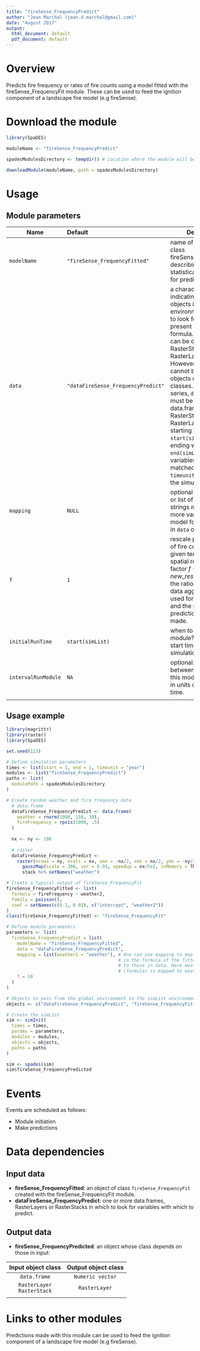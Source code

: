 ```yaml
---
title: "fireSense_FrequencyPredict"
author: "Jean Marchal (jean.d.marchal@gmail.com)"
date: "August 2017"
output:
  html_document: default
  pdf_document: default
---
```


# Overview
Predicts fire frequency or rates of fire counts using a model fitted with the fireSense_FrequencyFit module. These can be used to feed the ignition component of a landscape fire model (e.g fireSense).

# Download the module
```r
library(SpaDES)

moduleName <- "fireSense_FrequencyPredict"

spadesModulesDirectory <- tempdir() # Location where the module will be downloaded

downloadModule(moduleName, path = spadesModulesDirectory)
```

# Usage
## Module parameters
Name|Default|Description
----|:-------|---------------------------------------------------------------------
`modelName`|`"fireSense_FrequencyFitted"`|name of the object of class fireSense_FrequencyFit describing the statistical model used for predictions.
`data`|`"dataFireSense_FrequencyPredict"`|a character vector indicating the names of objects in the `simList` environment in which to look for variables present in the model formula. `data` objects can be data.frames, RasterStacks or RasterLayers. However, data.frames cannot be mixed with objects of other classes. For time series, `data` objects must be named lists of data.frames, RasterStacks or RasterLayers, named starting with `start(simList)` and ending with `end(simList)` such that variables can be matched for every `timeunit(simList)` of the simulation.
`mapping`|`NULL`|optional named vector or list of character strings mapping one or more variables in the model formula to those in `data` objects.
`f`|`1`|rescale predicted rates of fire counts at any given temporal and spatial resolutions by a factor $f = new\_res / old\_res$. `f` is the ratio between the data aggregation scale used for model fitting and the scale at which predictions are to be made.
`initialRunTime`|`start(simList)`|when to start this module? By default, the start time of the simulation.
`intervalRunModule`|`NA`|optional. Interval between two runs of this module, expressed in units of simulation time.
|||

## Usage example
```r
library(magrittr)
library(raster)
library(SpaDES)

set.seed(123)

# Define simulation parameters
times <- list(start = 1, end = 1, timeunit = "year")
modules <- list("fireSense_FrequencyPredict")
paths <- list(
  modulePath = spadesModulesDirectory
)

# Create random weather and fire frequency data
  # data.frame
  dataFireSense_FrequencyPredict <- data.frame(
    weather = rnorm(1000, 150, 30),
    fireFrequency = rpois(1000, .5)
  )
  
  nx <- ny <- 100
  
  # raster
  dataFireSense_FrequencyPredict <- 
    raster(nrows = ny, ncols = nx, xmn = -nx/2, xmx = nx/2, ymn = -ny/2, ymx = ny/2) %>%
      gaussMap(scale = 300, var = 0.03, speedup = nx/5e2, inMemory = TRUE) %>%
      stack %>% setNames("weather")

# Create a typical output of fireSense_FrequencyFit
fireSense_FrequencyFitted <- list(
  formula = fireFrequency ~ weather2,
  family = poisson(),
  coef = setNames(c(0.1, 0.01), c("intercept", "weather2"))
)
class(fireSense_FrequencyFitted) <- "fireSense_FrequencyFit"

# Define module parameters
parameters <- list(
  fireSense_FrequencyPredict = list(
    modelName = "fireSense_FrequencyFitted",
    data = "dataFireSense_FrequencyPredict",
    mapping = list(weather2 = "weather"), # One can use mapping to map variables
                                          # in the formula of the fitted object
                                          # to those in data. Here weather2
                                          # (formula) is mapped to weather (data).
    f = 10
  )
)

# Objects to pass from the global environment to the simList environment
objects <- c("dataFireSense_FrequencyPredict", "fireSense_FrequencyFitted")

# Create the simList
sim <- simInit(
  times = times, 
  params = parameters, 
  modules = modules, 
  objects = objects, 
  paths = paths
)

sim <- spades(sim)
sim$fireSense_FrequencyPredicted
```

# Events
Events are scheduled as follows:

- Module initiation
- Make predictions

# Data dependencies
## Input data
- **fireSense_FrequencyFitted**: an object of class `fireSense_FrequencyFit` created with the fireSense_FrequencyFit module.
- **dataFireSense_FrequencyPredict**: one or more data.frames, RasterLayers or RasterStacks in which to look for variables with which to predict.

## Output data
- **fireSense_FrequencyPredicted**: an object whose class depends on those in input:

Input object class | Output object class
:-:|:-:
`data.frame` | `Numeric vector`
`RasterLayer`<br>`RasterStack` | `RasterLayer`
||

# Links to other modules
Predictions made with this module can be used to feed the ignition component of a landscape fire model (e.g fireSense).

